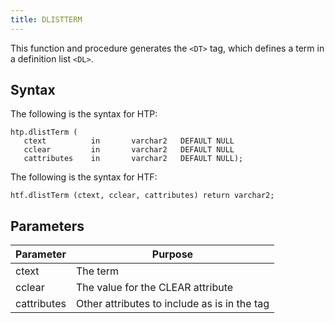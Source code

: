 ```yaml
---
title: DLISTTERM
---
```


This function and procedure generates the `<DT>` tag, which defines a term in a definition list `<DL>`.

## Syntax

The following is the syntax for HTP:

```
htp.dlistTerm (
   ctext          in       varchar2   DEFAULT NULL
   cclear         in       varchar2   DEFAULT NULL
   cattributes    in       varchar2   DEFAULT NULL);
```

The following is the syntax for HTF:

```
htf.dlistTerm (ctext, cclear, cattributes) return varchar2;
```

## Parameters

| Parameter | Purpose  |
| --------- | -------- |
| ctext | The term |
| cclear | The value for the CLEAR attribute |
| cattributes | Other attributes to include as is in the tag |
